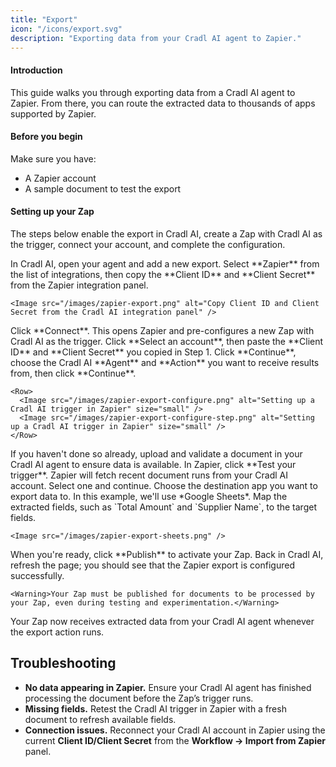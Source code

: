 ```yaml
---
title: "Export"
icon: "/icons/export.svg"
description: "Exporting data from your Cradl AI agent to Zapier."
---
```



#### Introduction
This guide walks you through exporting data from a Cradl AI agent to Zapier. From there, you can route the extracted data to thousands of apps supported by Zapier.

#### Before you begin
Make sure you have:

- A Zapier account
- A sample document to test the export

#### Setting up your Zap
The steps below enable the export in Cradl AI, create a Zap with Cradl AI as the trigger, connect your account, and complete the configuration.

<Steps>
  <Step title="Add a Zapier export">
    In Cradl AI, open your agent and add a new export. Select **Zapier** from the list of integrations, then copy the **Client ID** and **Client Secret** from the Zapier integration panel.
    
    <Image src="/images/zapier-export.png" alt="Copy Client ID and Client Secret from the Cradl AI integration panel" />
  </Step>

  <Step title="Connect your Cradl AI account in Zapier">
    Click **Connect**. This opens Zapier and pre-configures a new Zap with Cradl AI as the trigger. Click **Select an account**,
    then paste the **Client ID** and **Client Secret** you copied in Step 1. Click **Continue**, choose the Cradl AI
    **Agent** and **Action** you want to receive results from, then click **Continue**.

    <Row>
      <Image src="/images/zapier-export-configure.png" alt="Setting up a Cradl AI trigger in Zapier" size="small" />
      <Image src="/images/zapier-export-configure-step.png" alt="Setting up a Cradl AI trigger in Zapier" size="small" />
    </Row>
  </Step>

  <Step title="Test the Cradl AI trigger">
    If you haven't done so already, upload and validate a document in your Cradl AI agent to ensure data is available. In Zapier, click **Test your trigger**. Zapier will fetch recent document runs from your Cradl AI account. Select one and continue.
  </Step>

  <Step title="Add an action step">
    Choose the destination app you want to export data to. In this example, we'll use *Google Sheets*. Map the extracted fields, such as `Total Amount` and `Supplier Name`, to the target fields.
    
    <Image src="/images/zapier-export-sheets.png" />
  </Step>

  <Step title="Publish the Zap">
    When you're ready, click **Publish** to activate your Zap. Back in Cradl AI, refresh the page; you should see that the Zapier export is configured successfully.
    
    <Warning>Your Zap must be published for documents to be processed by your Zap, even during testing and experimentation.</Warning>
  </Step>
</Steps>


Your Zap now receives extracted data from your Cradl AI agent whenever the export action runs.

## Troubleshooting

- **No data appearing in Zapier.** Ensure your Cradl AI agent has finished processing the document before the Zap’s trigger runs.
- **Missing fields.** Retest the Cradl AI trigger in Zapier with a fresh document to refresh available fields.
- **Connection issues.** Reconnect your Cradl AI account in Zapier using the current **Client ID/Client Secret** from the **Workflow → Import from Zapier** panel.
